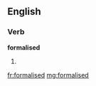 ==English==

===Verb===
'''formalised'''

# {{past of|[[formalise]]}}

[[fr:formalised]]
[[mg:formalised]]